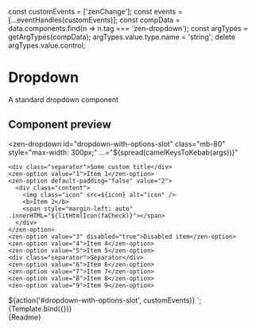 
const customEvents = ['zenChange'];
const events = [...eventHandles(customEvents)];
const compData = data.components.find(n => n.tag === 'zen-dropdown');
const argTypes = getArgTypes(compData);
argTypes.value.type.name = 'string';
delete argTypes.value.control;

<Meta title="Forms/Dropdown" component="zen-dropdown" argTypes={argTypes} />

# Dropdown

A standard dropdown component

## Component preview

  <style>
    .icon {
      height: 1rem;
      margin-right: 0.5rem;
    }
    .content {
      display: flex;
      align-items: center;
      padding: 1rem;
    }
    zen-option {
      display: inline-block;
      max-width: 300px;
      width: 100%;
    }
    .separator {
      margin-top: 1rem;
      border-bottom: 1px solid;
      color: #0078cd;
      padding: 0 1rem;
    }
    ${styles}
  </style>
  <zen-dropdown
    id="dropdown-with-options-slot"
    class="mb-80"
    style="max-width: 300px;"
    ...="${spread(camelKeysToKebab(args))}"
  >
    <div class="separator">Some custom title</div>
    <zen-option value="1">Item 1</zen-option>
    <zen-option default-padding="false" value="2">
      <div class="content">
        <img class="icon" src=${icon} alt="icon" />
        <b>Item 2</b>
        <span style="margin-left: auto" .innerHTML="${litHtmlIcon(faCheck)}"></span>
      </div>
    </zen-option>
    <zen-option value="3" disabled="true">Disabled item</zen-option>
    <zen-option value="4">Item 4</zen-option>
    <zen-option value="5">Item 5</zen-option>
    <div class="separator">Separator</div>
    <zen-option value="6">Item 6</zen-option>
    <zen-option value="7">Item 7</zen-option>
    <zen-option value="8">Item 8</zen-option>
    <zen-option value="9">Item 9</zen-option>
  </zen-dropdown>
  ${action('#dropdown-with-options-slot', customEvents)}
`;

<Canvas>
  <Story
    name="button"
    args={{
      ...getDefaultArgs(argTypes),
      value: '2',
    }}
  >
    {Template.bind({})}
  </Story>
</Canvas>

<Props story="button" />

<div class="stencildoc" />
<Description>{Readme}</Description>
